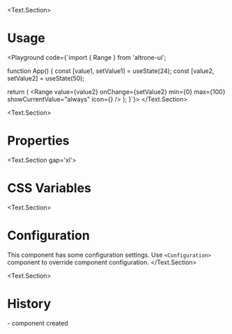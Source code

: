 
<BluePrint 
  title="Range" 
  description="This component is used to pick a value from a range" 
  group="Form controls"
  version={35}
/>

<Text.Section>
# Usage

<Playground code={`import { Range } from 'altrone-ui';

function App() {
  const [value1, setValue1] = useState<number>(24);
  const [value2, setValue2] = useState<number>(50);

  return (
    <Flex gap="m">
      <Range value={value1} onChange={setValue1} min={0} max={100} />
      <Range
        value={value2}
        onChange={setValue2}
        min={0}
        max={100}
        showCurrentValue="always"
        icon={<Icon i="volume_up" />}
      />
    </Flex>
  );
}`}>
  <RangeDemo />
</Playground>
</Text.Section>

<Text.Section>
# Properties
<PropertiesTable title="Properties" data={RangeProperties} />
</Text.Section>

<Text.Section gap='xl'>
  # CSS Variables
  <CSSVariablesList data={RangeCSSVariables} />
</Text.Section>

<Text.Section>
  # Configuration
  This component has some configuration settings. Use `<Configuration>` component to override component configuration.
  <ConfigTable filter="range." />
</Text.Section>

<Text.Section>
  # History
  <HistoryItem version="3.5">
    - component created
  </HistoryItem>
</Text.Section>